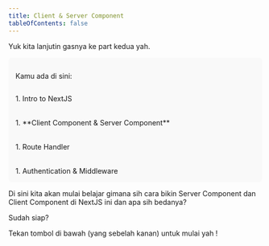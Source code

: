 ```yaml
---
title: Client & Server Component
tableOfContents: false
---
```



Yuk kita lanjutin gasnya ke part kedua yah.

<div style="background-color: #f9f9f9; padding: 1em; border-radius: 0.5em;">
  <p style="padding-bottom: 1em;">Kamu ada di sini:</p>
  <Steps>
  1. Intro to NextJS
    <div style="padding-top: 0.5em; padding-bottom: 0.5em;">&nbsp;</div>
  1. **Client Component & Server Component**
    <div style="padding-top: 0.5em; padding-bottom: 0.5em;">&nbsp;</div>
  1. Route Handler
    <div style="padding-top: 0.5em; padding-bottom: 0.5em;">&nbsp;</div>
  1. Authentication & Middleware
  </Steps>
</div>

Di sini kita akan mulai belajar gimana sih cara bikin Server Component dan Client Component di NextJS ini dan apa sih bedanya?

Sudah siap?

Tekan tombol di bawah (yang sebelah kanan) untuk mulai yah !
